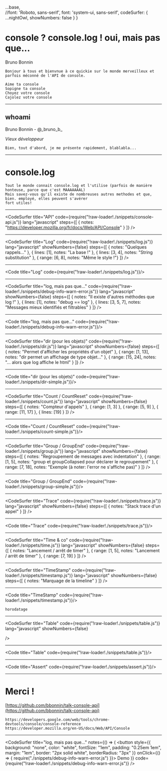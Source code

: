

  ...base,  
  //font: 'Roboto, sans-serif',
  font: 'system-ui, sans-serif',
  codeSurfer: {
    ...nightOwl,
    showNumbers: false
  }
}

<Head>
  <title>console API</title>

  <meta name="twitter:card" content="summary_large_image" />
  <meta name="twitter:site" content="@_bruno_b_" />
  <meta name="twitter:title" content="Slides about console API" />
  <meta name="twitter:description" content="Slides about console API" />
  <meta name="twitter:image" content="" />
</Head>


# console ? console.log ! oui, mais pas que...

Bruno Bonnin

```notes
Bonjour à tous et bienvnue à ce quickie sur le monde merveilleux et parfois méconné de l'API de console.

Aime ta console
Sopigne ta console
Choyez votre console
Cajolez votre console
```

---


<Box>
  <h2>whoami</h2>
  <p>Bruno Bonnin - @_bruno_b_</p>
  <i>Vieux développeur</i>
</Box>

<SplitElement img="img/haddock.png" backgroundColor="black" color="white"/>

```notes
Bien, tout d'abord, je me présente rapidement, blablabla...
```

---

# console.log

```notes
Tout le monde connait console.log et l'utilise (parfois de manière honteuse, parce que c'est MAAAAAAAL)
Mais savez-vous qu'il existe de nombreuses autres methodes et que, bien. employé, elles peuvent s'avérer
fort utiles!
```

---

<CodeSurfer
  title="API"
  code={require("!raw-loader!./snippets/console-api.js")}
  lang="javascript"
  steps={[
    { notes: "https://developer.mozilla.org/fr/docs/Web/API/Console" }
  ]}
/>

---

<CodeSurfer
  title="Log"
  code={require("!raw-loader!./snippets/log.js")}
  lang="javascript"
  showNumbers={false}
  steps={[
    { notes: "Quelques rappels..." },
    { lines: [1], notes: "La base !" },
    { lines: [3, 4], notes: "String substitution" },
    { range: [6, 8], notes: "Même le style !"}
  ]}
/>

---


<Code title="Log" code={require("!raw-loader!./snippets/log.js")}/>

<SplitElement img="img/log_ff.png,img/log_chrome.png" backgroundColor="white" color="white"/>

---

<CodeSurfer
  title="log, mais pas que..."
  code={require("!raw-loader!./snippets/debug-info-warn-error.js")}
  lang="javascript"
  showNumbers={false}
  steps={[
    { notes: "Il existe d'autres méthodes que log !" },
    { lines: [1], notes: "debug == log" },
    { lines: [3, 5, 7], notes: "Messages mieux identifiés et filtrables" }
  ]}
/>

---


<Code title="log, mais pas que..." code={require("!raw-loader!./snippets/debug-info-warn-error.js")}/>

<SplitElement img="img/debug-info-warn-error-ff.png,img/debug-info-warn-error-chrome.png" backgroundColor="white" color="white"/>

---

<CodeSurfer
  title="dir (pour les objets)"
  code={require("!raw-loader!./snippets/dir.js")}
  lang="javascript"
  showNumbers={false}
  steps={[
    { notes: "Permet d'afficher les propriétés d'un objet" },
    { range: [1, 13], notes: "dir permet un affichage de type objet..." },
    { range: [15, 24], notes: "... alors que log affiche le html" }
  ]}
/>

---


<Code title="dir (pour les objets)" code={require("!raw-loader!./snippets/dir-simple.js")}/>

<SplitElement img="img/dir_ff.png,img/dirxml_chrome.png" backgroundColor="white" color="white" title="dir"/>

---

<CodeSurfer
  title="Count / CountReset"
  code={require("!raw-loader!./snippets/count.js")}
  lang="javascript"
  showNumbers={false}
  steps={[
    { notes: "Compteur d'appels" },
    { range: [1, 3] },
    { range: [5, 9] },
    { range: [11, 17] },
    { lines: [19] }
  ]}
/>

---


<Code title="Count / CountReset" code={require("!raw-loader!./snippets/count-simple.js")}/>

<SplitElement img="img/count.png" backgroundColor="white" color="white" title="dir"/>

---

<CodeSurfer
  title="Group / GroupEnd"
  code={require("!raw-loader!./snippets/group.js")}
  lang="javascript"
  showNumbers={false}
  steps={[
    { notes: "Regroupement de messages avec indentation" },
    { range: [1, 5], notes: "group et groupCollapsed pour déclarer le regroupement" },
    { range: [7, 18], notes: "Exemple (à noter: l'error ne s'affiche pas)" }
  ]}
/>

---


<Code title="Group / GroupEnd" code={require("!raw-loader!./snippets/group-simple.js")}/>

<SplitElement img="img/group.png" backgroundColor="white" color="white" title="dir"/>

---

<CodeSurfer
  title="Trace"
  code={require("!raw-loader!./snippets/trace.js")}
  lang="javascript"
  showNumbers={false}
  steps={[
    { notes: "Stack trace d'un appel" }
  ]}
/>

---


<Code title="Trace" code={require("!raw-loader!./snippets/trace.js")}/>

<SplitElement img="img/trace.png" backgroundColor="white" color="white" title="dir"/>

---

<CodeSurfer
  title="Time & co"
  code={require("!raw-loader!./snippets/time.js")}
  lang="javascript"
  showNumbers={false}
  steps={[
    { notes: "Lancement / arrêt de timer" },
    { range: [1, 5], notes: "Lancement / arrêt de timer" },
    { range: [7, 19] }
  ]}
/>

---

<CodeSurfer
  title="TimeStamp"
  code={require("!raw-loader!./snippets/timestamp.js")}
  lang="javascript"
  showNumbers={false}
  steps={[
    { notes: "Marquage de la timeline" }
  ]}
/>

---


<Code title="TimeStamp" code={require("!raw-loader!./snippets/timestamp.js")}/>

<SplitElement img="img/timestamp.png" backgroundColor="white" color="white" title="dir"/>

```notes
horodatage
```


---

<CodeSurfer
  title="Table"
  code={require("!raw-loader!./snippets/table.js")}
  lang="javascript"
  showNumbers={false}
  
/>

---


<Code title="Table" code={require("!raw-loader!./snippets/table.js")}/>

<SplitElement img="img/table.png" backgroundColor="white" color="white" title="Table"/>

---


<Code title="Assert" code={require("!raw-loader!./snippets/assert.js")}/>

<SplitElement img="img/assert_chrome.png,img/assert_ff.png" backgroundColor="white" color="white" title="Table"/>

---

# Merci !

[https://github.com/bbonnin/talk-console-api](https://github.com/bbonnin/talk-console-api)

```notes
https://developers.google.com/web/tools/chrome-devtools/console/console-reference
https://developer.mozilla.org/en-US/docs/Web/API/Console
```

---

<CodeSurfer
  title="log, mais pas que..."
  notes={() => (
    <button style={{ background: "none", color: "white", fontSize: "1em", 
      padding: "0.25em 1em", margin: "1em", border: "2px solid white", borderRadius: "3px" }} 
      onClick={() => { require("./snippets/debug-info-warn-error.js") }}>
      Demo
    </button>
  )}
  code={require("!raw-loader!./snippets/debug-info-warn-error.js")}
/>
